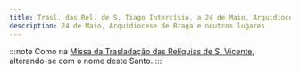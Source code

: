 ```yaml
---
title: Trasl. das Rel. de S. Tiago Intercísio, a 24 de Maio, Arquidiocese de Braga e noutros lugares
description: 24 de Maio, Arquidiocese de Braga e noutros lugares
---
```


:::note
Como na [Missa da Trasladação das Relíquias de S. Vicente](/missal/santos/05-04-2),
alterando-se com o nome deste Santo.
:::
